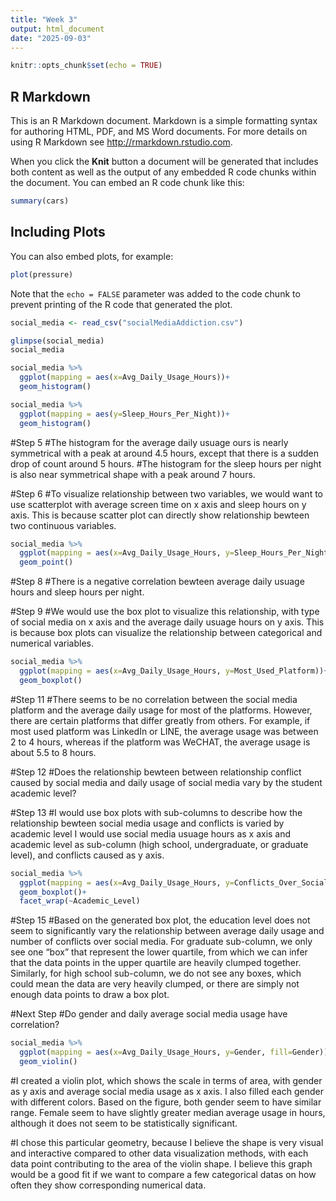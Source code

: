 ```yaml
---
title: "Week 3"
output: html_document
date: "2025-09-03"
---
```


```r
knitr::opts_chunk$set(echo = TRUE)
```

## R Markdown

This is an R Markdown document. Markdown is a simple formatting syntax for authoring HTML, PDF, and MS Word documents. For more details on using R Markdown see <http://rmarkdown.rstudio.com>.

When you click the **Knit** button a document will be generated that includes both content as well as the output of any embedded R code chunks within the document. You can embed an R code chunk like this:

```r
summary(cars)
```

## Including Plots

You can also embed plots, for example:

```r
plot(pressure)
```

Note that the `echo = FALSE` parameter was added to the code chunk to prevent printing of the R code that generated the plot.

```r
social_media <- read_csv("socialMediaAddiction.csv")

glimpse(social_media)
social_media
```
```r
social_media %>%
  ggplot(mapping = aes(x=Avg_Daily_Usage_Hours))+
  geom_histogram()

social_media %>%
  ggplot(mapping = aes(y=Sleep_Hours_Per_Night))+
  geom_histogram()
```
#Step 5
#The histogram for the average daily usuage ours is nearly symmetrical with a peak at around 4.5 hours, except that there is a sudden drop of count around 5 hours.
#The histogram for the sleep hours per night is also near symmetrical shape with a peak around 7 hours.


#Step 6
#To visualize relationship between two variables, we would want to use scatterplot with average screen time on x axis and sleep hours on y axis. This is because scatter plot can directly show relationship bewteen two continuous variables.

```r
social_media %>%
  ggplot(mapping = aes(x=Avg_Daily_Usage_Hours, y=Sleep_Hours_Per_Night))+
  geom_point()
```
#Step 8
#There is a negative correlation bewteen average daily usuage hours and sleep hours per night.

#Step 9
#We would use the box plot to visualize this relationship, with type of social media on x axis and the average daily usuage hours on y axis. This is because box plots can visualize the relationship between categorical and numerical variables.

```r
social_media %>%
  ggplot(mapping = aes(x=Avg_Daily_Usage_Hours, y=Most_Used_Platform))+
  geom_boxplot()
```
#Step 11
#There seems to be no correlation between the social media platform and the average daily usage for most of the platforms. However, there are certain platforms that differ greatly from others. For example, if most used platform was LinkedIn or LINE, the average usage was between 2 to 4 hours, whereas if the platform was WeCHAT, the average usage is about 5.5 to 8 hours. 

#Step 12
#Does the relationship bewteen between relationship conflict caused by social media and daily usage of social media vary by the student academic level?

#Step 13
#I would use box plots with sub-columns to describe how the relationship bewteen social media usage and conflicts is varied by academic level I would use social media usuage hours as x axis and academic level as sub-column (high school, undergraduate, or graduate level), and conflicts caused as y axis.

```r
social_media %>%
  ggplot(mapping = aes(x=Avg_Daily_Usage_Hours, y=Conflicts_Over_Social_Media))+
  geom_boxplot()+
  facet_wrap(~Academic_Level)
```
#Step 15
#Based on the generated box plot, the education level does not seem to significantly vary the relationship between average daily usage and number of conflicts over social media. For graduate sub-column, we only see one "box" that represent the lower quartile, from which we can infer that the data points in the upper quartile are heavily clumped together. Similarly, for high school sub-column, we do not see any boxes, which could mean the data are very heavily clumped, or there are simply not enough data points to draw a box plot.


#Next Step
#Do gender and daily average social media usage have correlation?
```r
social_media %>%
  ggplot(mapping = aes(x=Avg_Daily_Usage_Hours, y=Gender, fill=Gender))+
  geom_violin()
```
#I created a violin plot, which shows the scale in terms of area, with gender as y axis and average social media usage as x axis. I also filled each gender with different colors. Based on the figure, both gender seem to have similar range. Female seem to have slightly greater median average usage in hours, although it does not seem to be statistically significant.

#I chose this particular geometry, because I believe the shape is very visual and interactive compared to other data visualization methods, with each data point contributing to the area of the violin shape. I believe this graph would be a good fit if we want to compare a few categorical datas on how often they show corresponding numerical data.
